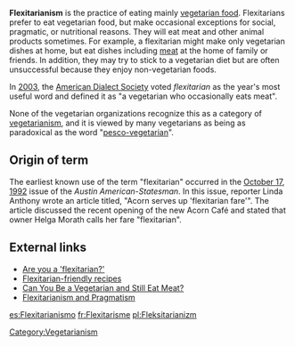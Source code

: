 '''Flexitarianism''' is the practice of eating mainly [[vegetarian food]]. Flexitarians prefer to eat vegetarian food, but make occasional exceptions for social, pragmatic, or nutritional reasons. They will eat meat and other animal products sometimes. For example, a flexitarian might make only vegetarian dishes at home, but eat dishes including [[meat]] at the home of family or friends. In addition, they may try to stick to a vegetarian diet but are often unsuccessful because they enjoy non-vegetarian foods.

In [[2003]], the [[American Dialect Society]] voted ''flexitarian'' as the year's most useful word and defined it as "a vegetarian who occasionally eats meat". 

None of the vegetarian organizations recognize this as a category of [[vegetarianism]], and it is viewed by many vegetarians as being as paradoxical as the word "[[Pesco/pollo_vegetarianism#Terminology|pesco-vegetarian]]".  

==Origin of term==
The earliest known use of the term "flexitarian" occurred in the [[October 17]], [[1992]] issue of the ''Austin American-Statesman''. In this issue, reporter Linda Anthony wrote an article titled, "Acorn serves up 'flexitarian fare'". The article discussed the recent opening of the new Acorn Café and stated that owner Helga Morath calls her fare "flexitarian".

==External links==
* [http://msnbc.msn.com/id/4541605/ Are you a 'flexitarian?']
* [http://www.mediterrasian.com/delicious_recipes.htm Flexitarian-friendly recipes]
* [http://www.medicinenet.com/script/main/art.asp?articlekey=52501 Can You Be a Vegetarian and Still Eat Meat?]
* [http://robin.shannon.id.au/lf/?p=8 Flexitarianism and Pragmatism]

[[Category:Vegetarianism]]
[[es:Flexitarianismo]]
[[fr:Flexitarisme]]
[[pl:Fleksitarianizm]]